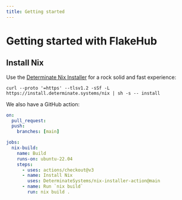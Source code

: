 ```yaml
---
title: Getting started
---
```


# Getting started with FlakeHub

## Install Nix

Use the [Determinate Nix Installer][dni] for a rock solid and fast experience:

```shell
curl --proto '=https' --tlsv1.2 -sSf -L https://install.determinate.systems/nix | sh -s -- install
```

We also have a GitHub action:

```yaml
on:
  pull_request:
  push:
    branches: [main]

jobs:
  nix-build:
    name: Build
    runs-on: ubuntu-22.04
    steps:
      - uses: actions/checkout@v3
      - name: Install Nix
        uses: DeterminateSystems/nix-installer-action@main
      - name: Run `nix build`
        run: nix build .
```

[dni]: https://github.com/DeterminateSystems/nix-installer
